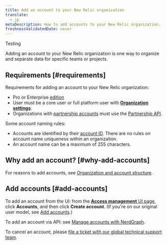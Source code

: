 ```yaml
---
title: Add an account to your New Relic organization
translate:
  - jp
metaDescription: How to add accounts to your New Relic organization. 
freshnessValidatedDate: never
---
```


Testing


Adding an account to your New Relic organization is one way to organize and separate data for specific teams or projects. 

## Requirements [#requirements]

Requirements for adding an account to your New Relic organization: 

* Pro or Enterprise [edition](/docs/accounts/accounts-billing/new-relic-one-pricing-billing/new-relic-one-pricing-billing#editions)
* User must be a core user or full platform user with [**Organization settings**](/docs/accounts/accounts-billing/new-relic-one-user-management/user-management-concepts/#admin-settings).
* Organizations with [partnership accounts](/docs/new-relic-partnerships/partner-integration-guide/partner-account-maintenance/partnership-accounts-users-subscriptions) must use the [Partnership API](/docs/new-relic-partnerships/partner-integration-guide/partner-account-maintenance/partner-api). 

Some account naming rules: 

* Accounts are identified by their [account ID](/docs/accounts/accounts-billing/account-structure/account-id). There are no rules on account name uniqueness within an organization.
* An account name can be a maximum of 255 characters.

## Why add an account? [#why-add-accounts]

For reasons to add accounts, see [Organization and account structure](/docs/accounts/accounts-billing/account-structure/new-relic-account-structure). 

## Add accounts [#add-accounts]

To add an account from the UI: from the [**Access management** UI page](https://one.newrelic.com/admin-portal/organizations/organization-detail), click **Accounts**, and then click **Create account**. (If you're on our original user model, see [Add accounts](/docs/accounts/original-accounts-billing/original-users-roles/parent-child-account-structure/#creating).)

To add an account via API: see [Manage accounts with NerdGraph](/docs/apis/nerdgraph/examples/manage-accounts-nerdgraph).

To cancel an account, please [file a ticket with our global technical support team](/docs/new-relic-solutions/solve-common-issues/find-help-use-support-portal/#file-ticket). 